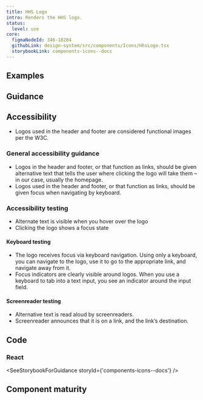 ```yaml
---
title: HHS Logo
intro: Renders the HHS logo.
status:
  level: use
core:
  figmaNodeId: 346-18284
  githubLink: design-system/src/components/Icons/HhsLogo.tsx
  storybookLink: components-icons--docs
---
```


## Examples

<StorybookExample componentName="hhsLogo" storyId="components-icons--hhs-logo" />

## Guidance 

## Accessibility

- Logos used in the header and footer are considered functional images per the W3C.

### General accessibility guidance

- Logos in the header and footer, or that function as links, should be given alternative text that tells the user where clicking the logo will take them – in our case, usually the homepage. 
- Logos used in the header and footer, or that function as links, should be given focus when navigating by keyboard.

### Accessibility testing

- Alternate text is visible when you hover over the logo
- Clicking the logo shows a focus state

#### Keyboard testing

- The logo receives focus via keyboard navigation. Using only a keyboard, you can navigate to the logo, use it to go to the appropriate link, and navigate away from it.
- Focus indicators are clearly visible around logos. When you use a keyboard to tab into a text input, you see an indicator around the input field.

#### Screenreader testing

- Alternative text is read aloud by screenreaders.
- Screenreader announces that it is on a link, and the link’s destination.

## Code

### React

<SeeStorybookForGuidance storyId={'components-icons--docs'} />

## Component maturity

<MaturityChecklist
  a11yStandards={true}
  color={true}
  forcedColors={false}
  screenReaders={true}
  keyboardNavigable={true}
  storybook={true}
  responsive={true}
  spanish={true}
  completeUiKit={false}
  responsiveUiKit={false}
  tokensInCode={true}
  tokensInSketch={true}
/>
